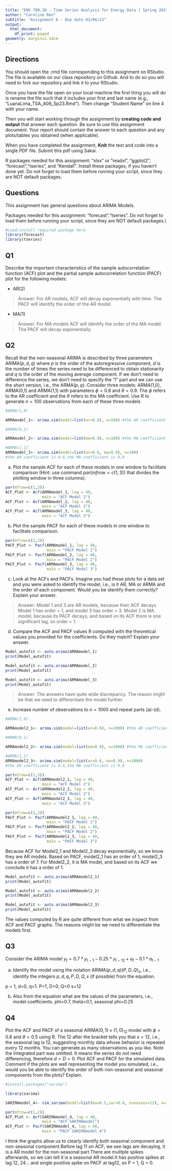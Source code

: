 ```yaml
---
title: "ENV 790.30 - Time Series Analysis for Energy Data | Spring 2023"
author: "Caroline Ren"
subtitle: "Assignment 6 - Due date 03/06/23"
output:
  html_document:
    df_print: paged
geometry: margin=2.54cm
---
```

  
## Directions
  
You should open the .rmd file corresponding to this assignment on RStudio. The file is available on our class repository on Github. And to do so you will need to fork our repository and link it to your RStudio.  

Once you have the file open on your local machine the first thing you will do is rename the file such that it includes your first and last name (e.g., "LuanaLima_TSA_A06_Sp23.Rmd"). Then change "Student Name" on line 4 with your name. 

Then you will start working through the assignment by  **creating code and output** that answer each question. Be sure to use this assignment document. Your report should contain the answer to each question and any plots/tables you obtained (when applicable).

When you have completed the assignment, **Knit** the text and code into a single PDF file. Submit this pdf using Sakai. 

R packages needed for this assignment: "xlsx" or "readxl", "ggplot2", "forecast","tseries", and "Kendall". Install these packages, if you haven't done yet. Do not forget to load them before running your script, since they are NOT default packages.

## Questions 

This assignment has general questions about ARIMA Models. 

Packages needed for this assignment: "forecast","tseries". Do not forget to load them before running your script, since they are NOT default packages.\\

```r
#Load/install required package here
library(forecast)
library(tseries)


```


## Q1
Describe the important characteristics of the sample autocorrelation function (ACF) plot and the partial sample autocorrelation function (PACF) plot for the following models: 


* AR(2) 

> Answer: For AR models, ACF will decay exponentially with time. The PACF will identify the order of the AR model.

* MA(1)

> Answer: For MA models ACF will identify the order of the MA model. The PACF will decay exponentially.



## Q2
Recall that the non-seasonal ARIMA is described by three parameters ARIMA$(p,d,q)$ where $p$ is the order of the autoregressive component, $d$ is the number of times the series need to be differenced to obtain stationarity and $q$ is the order of the moving average component. If we don't need to difference the series, we don't need to specify the "I" part and we can use the short version, i.e., the ARMA$(p,q)$. Consider three models: ARMA(1,0), ARMA(0,1) and ARMA(1,1) with parameters $\phi=0.6$ and $\theta= 0.9$. The $\phi$ refers to the AR coefficient and the $\theta$ refers to the MA coefficient. Use R to generate $n=100$ observations from each of these three models

```r
#ARMA(1,0)

ARMAmodel_1<- arima.sim(model=list(ar=0.6), n=100) #the AR coefficient is 0.6

#ARMA(0,1)

ARMAmodel_2<- arima.sim(model=list(ma=0.9), n=100) #the MA coefficient is 0.9

#ARMA(1,1)
ARMAmodel_3<- arima.sim(model=list(ar=0.6, ma=0.9), n=100) 
#the AR coefficient is 0.6,the MA coefficient is 0.9
```


(a) Plot the sample ACF for each of these models in one window to facilitate comparison (Hint: use command $par(mfrow=c(1,3))$ that divides the plotting window in three columns).  

```r
par(mfrow=c(1,3))
ACF_Plot <- Acf(ARMAmodel_1, lag = 40, 
                main = "ACF Model 1")
ACF_Plot <- Acf(ARMAmodel_2, lag = 40, 
                main = "ACF Model 2")
ACF_Plot <- Acf(ARMAmodel_3, lag = 40, 
                main = "ACF Model 3")

```


(b) Plot the sample PACF for each of these models in one window to facilitate comparison.  

```r
par(mfrow=c(1,3))
PACF_Plot <- Pacf(ARMAmodel_1, lag = 40, 
                  main = "PACF Model 1")
PACF_Plot <- Pacf(ARMAmodel_2, lag = 40, 
                  main = "PACF Model 2")
PACF_Plot <- Pacf(ARMAmodel_3, lag = 40, 
                  main = "PACF Model 3")
```

(c) Look at the ACFs and PACFs. Imagine you had these plots for a data set and you were asked to identify the model, i.e., is it AR, MA or ARMA and the order of each component. Would you be identify them correctly? Explain your answer.

> Answer: Model 1 and 3 are AR models, because their ACF decays. Model 1 has order = 1, and model 3 has order = 3. Model 2 is MA model, because its PACF decays, and based on its ACF there is one significant lag, so order = 1.

(d) Compare the ACF and PACF values R computed with the theoretical values you provided for the coefficients. Do they match? Explain your answer.

```r
Model_autofit <- auto.arima(ARMAmodel_1)
print(Model_autofit)

```

```r
Model_autofit <- auto.arima(ARMAmodel_2)
print(Model_autofit)

```

```r
Model_autofit <- auto.arima(ARMAmodel_3)
print(Model_autofit)

```

> Answer: The answers have quite wide discrepancy. The reason might be that we need to differentiate the model further.


(e) Increase number of observations to $n=1000$ and repeat parts (a)-(d).

```r
#ARMA(1,0)

ARMAmodel2_1<- arima.sim(model=list(ar=0.6), n=1000) #the AR coefficient is 0.6

#ARMA(0,1)

ARMAmodel2_2<- arima.sim(model=list(ma=0.9), n=1000) #the MA coefficient is 0.9

#ARMA(1,1)
ARMAmodel2_3<- arima.sim(model=list(ar=0.6, ma=0.9), n=1000) 
#the AR coefficient is 0.6,the MA coefficient is 0.9
```

```r
par(mfrow=c(1,3))
ACF_Plot <- Acf(ARMAmodel2_1, lag = 40, 
                main = "ACF Model 1")
ACF_Plot <- Acf(ARMAmodel2_2, lag = 40, 
                main = "ACF Model 2")
ACF_Plot <- Acf(ARMAmodel2_3, lag = 40, 
                main = "ACF Model 3")
```

```r
par(mfrow=c(1,3))
PACF_Plot <- Pacf(ARMAmodel2_1, lag = 40, 
                  main = "PACF Model 1")
PACF_Plot <- Pacf(ARMAmodel2_2, lag = 40, 
                  main = "PACF Model 2")
PACF_Plot <- Pacf(ARMAmodel2_3, lag = 40, 
                  main = "PACF Model 3")
```
Because ACF for Model2_1 and Model2_3 decay exponentially, so we know they are AR models. Based on PACF, model2_1 has an order of 1, model2_3 has a order of 7. For Model2_2, it is MA model, and based on its ACF we conclude it has a order of 1.

```r
Model_autofit <- auto.arima(ARMAmodel2_1)
print(Model_autofit)

```

```r
Model_autofit <- auto.arima(ARMAmodel2_2)
print(Model_autofit)

```

```r
Model_autofit <- auto.arima(ARMAmodel2_3)
print(Model_autofit)

```

The values computed by R are quite different from what we inspect from ACF and PACF graphs. The reasons might be we need to differentiate the models first.

## Q3

Consider the ARIMA model $y_t=0.7*y_{t-1}-0.25*y_{t-12}+a_t-0.1*a_{t-1}$


(a) Identify the model using the notation ARIMA$(p,d,q)(P,D,Q)_ s$, i.e., identify the integers $p,d,q,P,D,Q,s$ (if possible) from the equation.

p = 1, d=0, q=1.
P=1, D=0, Q=0
s=12

(b) Also from the equation what are the values of the parameters, i.e., model coefficients. 
phi=0.7, theta=0.1, seasonal phi=0.25


## Q4

Plot the ACF and PACF of a seasonal ARIMA$(0, 1)\times(1, 0)_{12}$ model with $\phi =0 .8$ and $\theta = 0.5$ using R. The $12$ after the bracket tells you that $s=12$, i.e., the seasonal lag is 12, suggesting monthly data whose behavior is repeated every 12 months. You can generate as many observations as you like. Note the Integrated part was omitted. It means the series do not need differencing, therefore $d=D=0$. Plot ACF and PACF for the simulated data. Comment if the plots are well representing the model you simulated, i.e., would you be able to identify the order of both non-seasonal and seasonal components from the plots? Explain.

```r
#install.packages("sarima")

library(sarima)
```

```r
SARIMAmodel_4<- sim_sarima(model=list(ma=0.5,sar=0.8, nseasons=12), n=1000) 

par(mfrow=c(1,2))
ACF_Plot <- Acf(SARIMAmodel_4, lag = 40, 
                main = "ACF SARIMAmodel")
ACF_Plot <- Pacf(SARIMAmodel_4, lag = 40, 
                main = "PACF SARIMAmodel_4")
```

I think the graphs allow us to clearly identify both seasonal component and non-seasonal component.Before lag 11 on ACF, we see lags are decaying, it is a AR model for the non-seasonal part.There are mulitple spikes afterwards, so we can tell it is a seasonal AR model.It has positive spikes at lag 12, 24... and single positive spike on PACF at lag12, so P = 1, Q = 0.

